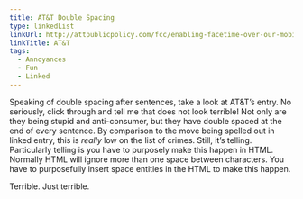 ```yaml
---
title: AT&T Double Spacing
type: linkedList
linkUrl: http://attpublicpolicy.com/fcc/enabling-facetime-over-our-mobile-broadband-network/
linkTitle: AT&T
tags:
  - Annoyances
  - Fun
  - Linked
---
```


Speaking of double spacing after sentences, take a look at AT&T’s entry. No seriously, click through and tell me that does not look terrible! Not only are they being stupid and anti-consumer, but they have double spaced at the end of every sentence. By comparison to the move being spelled out in linked entry, this is _really_ low on the list of crimes. Still, it’s telling. Particularly telling is you have to purposely make this happen in HTML. Normally HTML will ignore more than one space between characters. You have to purposefully insert space entities in the HTML to make this happen.

Terrible. Just terrible.
